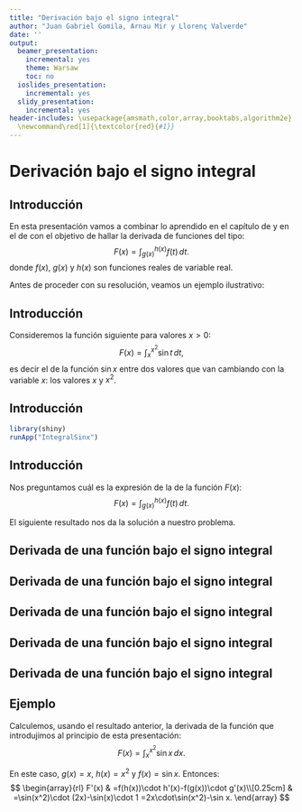 ```yaml
---
title: "Derivación bajo el signo integral"
author: "Juan Gabriel Gomila, Arnau Mir y Llorenç Valverde"
date: ''
output:
  beamer_presentation:
    incremental: yes
    theme: Warsaw
    toc: no
  ioslides_presentation:
    incremental: yes
  slidy_presentation:
    incremental: yes
header-includes: \usepackage{amsmath,color,array,booktabs,algorithm2e} \newcommand\blue[1]{\textcolor{blue}{#1}}
  \newcommand\red[1]{\textcolor{red}{#1}}
---
```



# Derivación bajo el signo integral

## Introducción

En esta presentación vamos a combinar lo aprendido en el capítulo de \blue{derivación} y en el de \blue{integración} con el objetivo de hallar la derivada de funciones del tipo:
$$
F(x)=\int_{g(x)}^{h(x)}f(t)\,dt.
$$
donde $f(x)$, $g(x)$ y $h(x)$ son funciones reales de variable real.

Antes de proceder con su resolución, veamos un ejemplo ilustrativo:

## Introducción
Consideremos la función siguiente para valores $x>0$:
$$
F(x)=\int_{x}^{x^2}\sin t\, dt,
$$
es decir el \red{área} de la función $\sin x$ entre dos valores que van cambiando con la variable $x$: los valores $x$ y $x^2$.

## Introducción
```r
library(shiny)
runApp("IntegralSinx")
```

## Introducción
Nos preguntamos cuál es la expresión de la \red{derivada} de la función $F(x)$:
$$
F(x)=\int_{g(x)}^{h(x)}f(t)\,dt.
$$

El siguiente resultado nos da la solución a nuestro problema.

## Derivada de una función bajo el signo integral
\begin{theorem}
Sea $f:D\longrightarrow\mathbb{R}$ una función continua siendo $D$ su \blue{dominio de definición.} Sean $g,h:[a,b]\longrightarrow\mathbb{R}$ funciones derivables tales que $g([a,b])\subseteq D$, $h([a,b])\subseteq D$. Definimos la función 
$$
F(x)=\int_{g(x)}^{h(x)} f(t)\,dt.
$$
Entonces $F$ es \red{derivable} y el valor de su \red{función derivada $F'(x)$} puede expresarse como:
$$
F'(x)=f(h(x))\cdot h'(x)-f(g(x))\cdot g'(x).
$$
\end{theorem}

## Derivada de una función bajo el signo integral
\begin{block}{Demostración.}

Usando las propiedades de la integral de una función podemos escribir la función $F(x)$ como:
\begin{equation}
F(x)=\int_{a}^{h(x)} f(t)\,dt-\int_a^{g(x)}f(t)\,dt,
\label{FDIF}
\end{equation}
siendo $a\in D$.
\end{block}

## Derivada de una función bajo el signo integral

\begin{block}{}
Para demostrar la proposición anterior basta demostrar que la derivada de las funciones:
$$
H(x)=\int_{a}^{h(x)} f(t)\,dt,\quad G(x)=\int_{a}^{g(x)} f(t)\,dt
$$
valen, respectivamente,
$$
H'(x)=f(h(x))\cdot h'(x),\quad G'(x)=f(g(x))\cdot g'(x),
$$
ya que usando la expresión (\ref{FDIF}), podemos escribir la derivada de la función $F(x)$ como:
$$
F'(x)=H'(x)-G'(x)=f(h(x))\cdot h'(x)-f(g(x))\cdot g'(x).
$$
\end{block}

## Derivada de una función bajo el signo integral

\begin{block}{}
Para ver las expresiones de las derivadas de las funciones $H(x)$ y $G(x)$, basta ver la expresión por ejemplo de $H'(x)$ ya que la otra, la expresión de $G'(x)$, se obtendría cambiando los papeles de la función $h(x)$ por $g(x)$.


Veamos pues que $\displaystyle H'(x)=f(h(x))\cdot h'(x)$. 

Notemos en primer lugar que podemos escribir la función $H(x)$ como la composición de las funciones siguientes:
$H(x)=(\hat{F}\circ h)(x),$ siendo $\displaystyle \hat{F}(x)=\int_a^x f(t)\,dt$. Efectivamente,
$$
(\hat{F}\circ h)(x)=\hat{F}(h(x))=\int_a^{h(x)}f(t)\,dt = H(x).
$$
\end{block}

## Derivada de una función bajo el signo integral

\begin{block}{}
Aplicando la regla de la cadena obtenemos,
$$
H'(x)=\hat{F}'(h(x))\cdot h'(x),
$$
pero usando el Teorema Fundamental del cálculo, tenemos que $\hat{F}'(z)=f(z)$. Por tanto, cambiando $z$ por $h(x)$, tenemos lo que queríamos demostrar:
$$
H'(x)=f(h(x))\cdot h'(x).
$$
\ \hfill $\Box$
\end{block}

## Ejemplo
Calculemos, usando el resultado anterior, la derivada de la función que introdujimos al principio de esta presentación:
$$
F(x)=\int_x^{x^2}\sin x\, dx.
$$

En este caso, $g(x)=x,\ h(x)=x^2$ y $f(x)=\sin x$. Entonces:
$$
\begin{array}{rl}
F'(x) & =f(h(x))\cdot h'(x)-f(g(x))\cdot g'(x)\\[0.25cm] & =\sin(x^2)\cdot (2x)-\sin(x)\cdot 1 =2x\cdot\sin(x^2)-\sin x.
\end{array}
$$